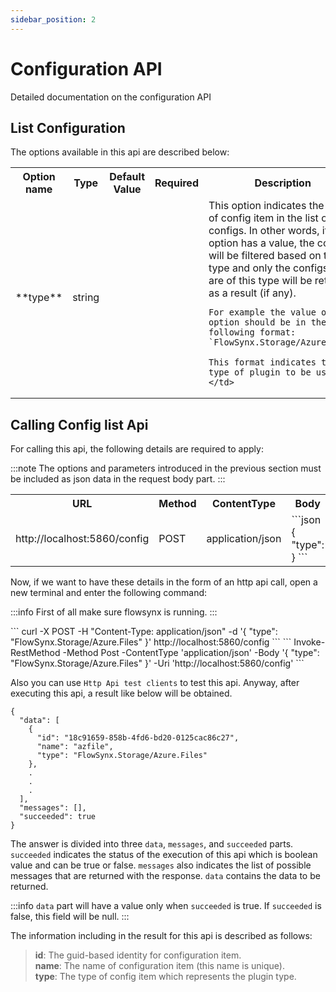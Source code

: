 ```yaml
---
sidebar_position: 2
---
```


# Configuration API

Detailed documentation on the configuration API

## List Configuration
The options available in this api are described below:

<table>
  <tr>
    <th>Option name</th>
    <th>Type</th>
    <th>Default Value</th>
    <th>Required</th>
    <th>Description</th>
  </tr>
  <tr>
    <td>**type**</td>
    <td class="centering">string</td>
    <td></td>
    <td></td>
    <td>
    This option indicates the type of config item in the list of configs. In other words, if this option has a value, the configs will be filtered based on this type and only the configs that are of this type will be returned as a result (if any).
    
    For example the value of this option should be in the following format: 
    `FlowSynx.Storage/Azure.Blob`

    This format indicates the type of plugin to be used.
    </td>
  </tr>
</table>

## Calling Config list Api
For calling this api, the following details are required to apply:

:::note
The options and parameters introduced in the previous section must be included as json data in the request body part.
:::

<table class="table">
  <tr>
    <th>URL</th>
    <th>Method</th>
    <th>ContentType</th>
    <th>Body</th>
  </tr>
  <tr>
    <td>http://localhost:5860/config</td>
    <td class="centering">POST</td>
    <td class="centering">application/json</td>
    <td>
      ```json
      {
        "type": <STRING VALUE>
      }
      ```
    </td>
  </tr>
</table>

Now, if we want to have these details in the form of an http api call, open a new terminal and enter the following command:

:::info
First of all make sure flowsynx is running.
:::


<Tabs groupId="httpApi">
  <TabItem value="bashHttpApi" label="HTTP API (Bash)">
  ```
  curl -X POST -H "Content-Type: application/json" -d '{ "type": "FlowSynx.Storage/Azure.Files" }' http://localhost:5860/config
  ```
  </TabItem>
  <TabItem value="powershellHttpApi" label="HTTP API (PowerShell)">
  ```
  Invoke-RestMethod -Method Post -ContentType 'application/json' -Body '{ "type": "FlowSynx.Storage/Azure.Files" }' -Uri 'http://localhost:5860/config'
  ```
  </TabItem>
</Tabs>

Also you can use `Http Api test clients` to test this api. Anyway, after executing this api, a result like below will be obtained.
```
{
  "data": [
    {
      "id": "18c91659-858b-4fd6-bd20-0125cac86c27",
      "name": "azfile",
      "type": "FlowSynx.Storage/Azure.Files"
    },
    .
    .
    .
  ],
  "messages": [],
  "succeeded": true
}
```

The answer is divided into three `data`, `messages`, and `succeeded` parts. 
`succeeded` indicates the status of the execution of this api which is boolean value and can be true or false. 
`messages` also indicates the list of possible messages that are returned with the response. 
`data` contains the data to be returned. 

:::info
`data` part will have a value only when `succeeded` is true. If `succeeded` is false, this field will be null.
:::

The information including in the result for this api is described as follows:

> **id**: The guid-based identity for configuration item.  
> **name**: The name of configuration item (this name is unique).  
> **type**: The type of config item which represents the plugin type.